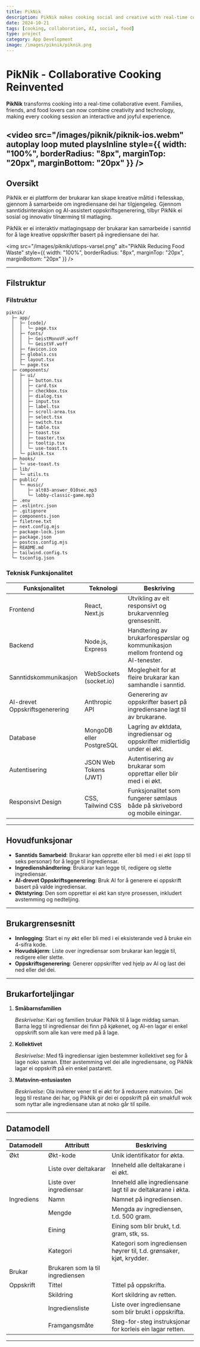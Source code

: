 ```yaml
---
title: PikNik
description: PikNik makes cooking social and creative with real-time collaboration and AI-assisted recipes.
date: 2024-10-21
tags: [cooking, collaboration, AI, social, food]
type: project
category: App Development
image: /images/piknik/piknik.png
---
```


# PikNik - Collaborative Cooking Reinvented

**PikNik** transforms cooking into a real-time collaborative event. Families, friends, and food lovers can now combine creativity and technology, making every cooking session an interactive and joyful experience.

<video 
  src="/images/piknik/piknik-ios.webm" 
  autoplay 
  loop 
  muted 
  playsInline 
  style={{ 
    width: "100%", 
    borderRadius: "8px", 
    marginTop: "20px", 
    marginBottom: "20px" 
  }} 
/>
---

## Oversikt

PikNik er ei plattform der brukarar kan skape kreative måltid i fellesskap, gjennom å samarbeide om ingrediensane dei har tilgjengeleg. Gjennom sanntidsinteraksjon og AI-assistert oppskriftsgenerering, tilbyr PikNik ei sosial og innovativ tilnærming til matlaging.

PikNik er ei interaktiv matlagingsapp der brukarar kan samarbeide i sanntid for å lage kreative oppskrifter basert på ingrediensane dei har.

<img src="/images/piknik/utlops-varsel.png" alt="PikNik Reducing Food Waste" style={{ width: "100%", borderRadius: "8px", marginTop: "20px", marginBottom: "20px" }} />

---

## Filstruktur

<div style={{ display: 'flex', justifyContent: 'space-between', alignItems: 'flex-start', gap: '2rem' }}>
  
### Filstruktur

```plaintext
piknik/
  ├─ app/
  │  ├─ [code]/
  │  │  └─ page.tsx
  │  ├─ fonts/
  │  │  ├─ GeistMonoVF.woff
  │  │  └─ GeistVF.woff
  │  ├─ favicon.ico
  │  ├─ globals.css
  │  ├─ layout.tsx
  │  └─ page.tsx
  ├─ components/
  │  ├─ ui/
  │  │  ├─ button.tsx
  │  │  ├─ card.tsx
  │  │  ├─ checkbox.tsx
  │  │  ├─ dialog.tsx
  │  │  ├─ input.tsx
  │  │  ├─ label.tsx
  │  │  ├─ scroll-area.tsx
  │  │  ├─ select.tsx
  │  │  ├─ switch.tsx
  │  │  ├─ table.tsx
  │  │  ├─ toast.tsx
  │  │  ├─ toaster.tsx
  │  │  ├─ tooltip.tsx
  │  │  └─ use-toast.ts
  │  └─ piknik.tsx
  ├─ hooks/
  │  └─ use-toast.ts
  ├─ lib/
  │  └─ utils.ts
  ├─ public/
  │  └─ music/
  │     ├─ alt03-answer_010sec.mp3
  │     └─ lobby-classic-game.mp3
  ├─ .env
  ├─ .eslintrc.json
  ├─ .gitignore
  ├─ components.json
  ├─ filetree.txt
  ├─ next.config.mjs
  ├─ package-lock.json
  ├─ package.json
  ├─ postcss.config.mjs
  ├─ README.md
  ├─ tailwind.config.ts
  └─ tsconfig.json
```

### Teknisk Funksjonalitet

| **Funksjonalitet**               | **Teknologi**                  | **Beskriving**                                                                                                                                                    |
|-----------------------------------|--------------------------------|-------------------------------------------------------------------------------------------------------------------------------------------------------------------|
| Frontend                         | React, Next.js                 | Utvikling av eit responsivt og brukarvennleg grensesnitt.                                                                                                          |
| Backend                          | Node.js, Express               | Handtering av brukarforespørslar og kommunikasjon mellom frontend og AI-tenester.                                                                                 |
| Sanntidskommunikasjon             | WebSockets (socket.io)         | Moglegheit for at fleire brukarar kan samhandle i sanntid.                                                                                                         |
| AI-drevet Oppskriftsgenerering    | Anthropic API                  | Generering av oppskrifter basert på ingrediensane lagt til av brukarane.                                                                                          |
| Database                         | MongoDB eller PostgreSQL       | Lagring av øktdata, ingrediensar og oppskrifter midlertidig under ei økt.                                                                                         |
| Autentisering                    | JSON Web Tokens (JWT)          | Autentisering av brukarar som opprettar eller blir med i ei økt.                                                                                                   |
| Responsivt Design                | CSS, Tailwind CSS              | Funksjonalitet som fungerer sømlaus både på skrivebord og mobile einingar.                                                                                        |

</div>

---

## Hovudfunksjonar

- **Sanntids Samarbeid**: Brukarar kan opprette eller bli med i ei økt (opp til seks personar) for å legge til ingrediensar.
- **Ingredienshåndtering**: Brukarar kan legge til, redigere og slette ingrediensar.
- **AI-drevet Oppskriftsgenerering**: Bruk AI for å generere ei oppskrift basert på valde ingrediensar.
- **Øktstyring**: Den som opprettar ei økt kan styre prosessen, inkludert avstemming og nedteljing.

---

## Brukargrensesnitt

- **Innlogging**: Start ei ny økt eller bli med i ei eksisterande ved å bruke ein 4-sifra kode.
- **Hovudskjerm**: Liste over ingrediensar som brukarar kan leggje til, redigere eller slette.
- **Oppskriftsgenerering**: Generer oppskrifter ved hjelp av AI og last dei ned eller del dei.

---

## Brukarforteljingar

1. **Småbarnsfamilien**

   *Beskrivelse*: Kari og familien brukar PikNik til å lage middag saman. Barna legg til ingrediensar dei finn på kjøkenet, og AI-en lagar ei enkel oppskrift som alle kan vere med på å lage.

2. **Kollektivet**

   *Beskrivelse*: Med få ingrediensar igjen bestemmer kollektivet seg for å lage noko saman. Etter avstemming vel dei alle ingrediensane, og PikNik lagar ei oppskrift på ein enkel pastarett.

3. **Matsvinn-entusiasten**

   *Beskrivelse*: Ola inviterer vener til ei økt for å redusere matsvinn. Dei legg til restane dei har, og PikNik gir dei ei oppskrift på ein smakfull wok som nyttar alle ingrediensane utan at noko går til spille.

---

## Datamodell

| **Datamodell**  | **Attributt**                   | **Beskriving**                                                                                       |
|-----------------|---------------------------------|------------------------------------------------------------------------------------------------------|
| Økt             | Økt-kode                        | Unik identifikator for økta.                                                                          |
|                 | Liste over deltakarar           | Inneheld alle deltakarane i ei økt.                                                                   |
|                 | Liste over ingrediensar         | Inneheld alle ingrediensane lagt til av deltakarane i økta.                                           |
| Ingrediens      | Namn                            | Namnet på ingrediensen.                                                                               |
|                 | Mengde                          | Mengda av ingrediensen, t.d. 500 gram.                                                                |
|                 | Eining                          | Eining som blir brukt, t.d. gram, stk, ss.                                                            |
|                 | Kategori                        | Kategori som ingrediensen høyrer til, t.d. grønsaker, kjøt, krydder.                                  |
| Brukar          | Brukaren som la til ingrediensen |                                                                                                      |
| Oppskrift       | Tittel                          | Tittel på oppskrifta.                                                                                 |
|                 | Skildring                       | Kort skildring av retten.                                                                             |
|                 | Ingrediensliste                 | Liste over ingrediensane som blir brukt i oppskrifta.                                                 |
|                 | Framgangsmåte                   | Steg-for-steg instruksjonar for korleis ein lagar retten.                                              |

---
